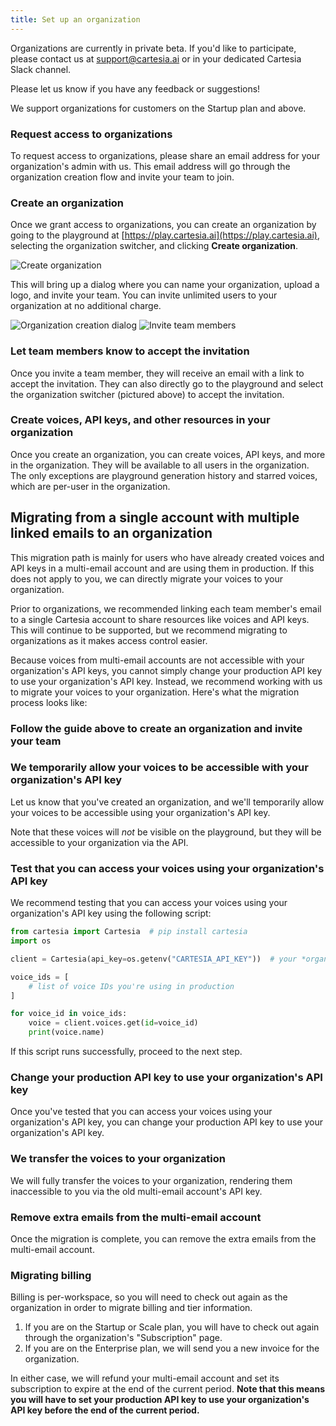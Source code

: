 ```yaml
---
title: Set up an organization
---
```


<Tip>

Organizations are currently in private beta. If you'd like to participate, please contact us at [support@cartesia.ai](mailto:support@cartesia.ai) or in your dedicated Cartesia Slack channel.

Please let us know if you have any feedback or suggestions!

</Tip>

We support organizations for customers on the Startup plan and above.

<Steps>

### Request access to organizations

To request access to organizations, please share an email address for your organization's admin with us. This email address will go through the organization creation flow and invite your team to join.

### Create an organization

Once we grant access to organizations, you can create an organization by going to the playground at [https://play.cartesia.ai](https://play.cartesia.ai), selecting the organization switcher, and clicking **Create organization**.

<Frame background="subtle">
  <img src="../assets/images/orgs_step_1.png" alt="Create organization" />
</Frame>

This will bring up a dialog where you can name your organization, upload a logo, and invite your team. You can invite unlimited users to your organization at no additional charge.

<Frame background="subtle">
  <img src="../assets/images/orgs_step_2.png" alt="Organization creation dialog" />
</Frame>

<Frame background="subtle">
  <img src="../assets/images/orgs_step_3.png" alt="Invite team members" />
</Frame>

### Let team members know to accept the invitation

Once you invite a team member, they will receive an email with a link to accept the invitation. They can also directly go to the playground and select the organization switcher (pictured above) to accept the invitation.

### Create voices, API keys, and other resources in your organization

Once you create an organization, you can create voices, API keys, and more in the organization. They will be available to all users in the organization. The only exceptions are playground generation history and starred voices, which are per-user in the organization.

</Steps>

## Migrating from a single account with multiple linked emails to an organization

<Tip>

This migration path is mainly for users who have already created voices and API keys in a multi-email account and are using them in production. If this does not apply to you, we can directly migrate your voices to your organization.

</Tip>

Prior to organizations, we recommended linking each team member's email to a single Cartesia account to share resources like voices and API keys. This will continue to be supported, but we recommend migrating to organizations as it makes access control easier.

Because voices from multi-email accounts are not accessible with your organization's API keys, you cannot simply change your production API key to use your organization's API key. Instead, we recommend working with us to migrate your voices to your organization. Here's what the migration process looks like:

<Steps>

### Follow the guide above to create an organization and invite your team

### We temporarily allow your voices to be accessible with your organization's API key

Let us know that you've created an organization, and we'll temporarily allow your voices to be accessible using your organization's API key.

Note that these voices will _not_ be visible on the playground, but they will be accessible to your organization via the API.

### Test that you can access your voices using your organization's API key

We recommend testing that you can access your voices using your organization's API key using the following script:

```python
from cartesia import Cartesia  # pip install cartesia
import os

client = Cartesia(api_key=os.getenv("CARTESIA_API_KEY"))  # your *organization* API key (not the multi-email account's API key!)

voice_ids = [
    # list of voice IDs you're using in production
]

for voice_id in voice_ids:
    voice = client.voices.get(id=voice_id)
    print(voice.name)
```

If this script runs successfully, proceed to the next step.

### Change your production API key to use your organization's API key

Once you've tested that you can access your voices using your organization's API key, you can change your production API key to use your organization's API key.

### We transfer the voices to your organization

We will fully transfer the voices to your organization, rendering them inaccessible to you via the old multi-email account's API key.

### Remove extra emails from the multi-email account

Once the migration is complete, you can remove the extra emails from the multi-email account.

</Steps>

### Migrating billing

Billing is per-workspace, so you will need to check out again as the organization in order to migrate billing and tier information.

1. If you are on the Startup or Scale plan, you will have to check out again through the organization's "Subscription" page.
2. If you are on the Enterprise plan, we will send you a new invoice for the organization.

In either case, we will refund your multi-email account and set its subscription to expire at the end of the current period. **Note that this means you will have to set your production API key to use your organization's API key before the end of the current period.**
